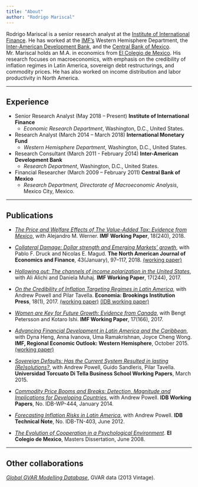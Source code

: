 ```yaml
---
title: "About"
author: "Rodrigo Mariscal"
---
```


Rodrigo Mariscal is a senior research analyst at the [Institute of International Finance](https://www.iif.com/). He has worked at the [IMF's](http://www.imf.org/external/index.htm) Western Hemisphere Department, the [Inter-American Development Bank](https://www.iadb.org/), and the [Central Bank of Mexico](http://www.banxico.org.mx/). Mr. Mariscal holds an M.A. in economics from [El Colegio de Mexico](https://www.colmex.mx/). His research focuses on macroeconomics, with emphasis on the credibility of inflation regimes in Latin America, sovereign debt restructurings, and commodity prices. He has also worked on income distribution and labor productivity in North America.

* * *

## Experience
* Senior Research Analyst (May 2018 -- Present) 
**Institute of International Finance** 
	* *Economic Research Department*, Washington, D.C., United States.

* Research Analyst (March 2014 -- March 2018) 
**International Monetary Fund** 
	* *Western Hemisphere Department*, Washington, D.C., United States.

* Research Consultant (March 2011 - February 2014) 
**Inter-American Development Bank** 
	* *Research Department*, Washington, D.C., United States.

* Financial Researcher (March 2009 -- February 2011) 
**Central Bank of Mexico**
	* *Research Department, Directorate of Macroeconomic Analysis*, Mexico City, Mexico.

* * *

## Publications
* [*The Price and Welfare Effects of The Value-Added Tax: Evidence from Mexico*](https://www.imf.org/en/Publications/WP/Issues/2018/11/08/The-Value-Added-Tax-Evidence-from-Mexico-46308), with Alejandro M. Werner. **IMF Working Paper**, 18(240), 2018.

* [*Collateral Damage: Dollar strength and Emerging Markets' growth*](https://www.sciencedirect.com/science/article/pii/S1062940817302188), with Pablo F. Druck and Nicolas E. Magud. **The North American Journal of Economics and Finance**, 43(January), 97–117, 2018. [(working paper)](http://www.imf.org/en/Publications/WP/Issues/2016/12/31/Collateral-Damage-Dollar-Strength-and-Emerging-Markets-Growth-43137)

* [*Hollowing out: The channels of income polarization in the United States*](http://www.imf.org/en/Publications/WP/Issues/2017/11/15/Hollowing-Out-The-Channels-of-Income-Polarization-in-the-United-States-45375), with Ali Alichi and Daniela Muhaj. **IMF Working Paper**, 17(244), 2017.

* [*On the Credibility of Inflation Targeting Regimes in Latin America*](https://muse.jhu.edu/article/694082/summary), with Andrew Powell and Pilar Tavella. **Economia: Brookings Institution Press**, 18(1), 2017. [(working paper)](http://economia.lacea.org/Forthcoming%20papers/Powell%20Mariscal%20Tavella%20credibility-inflation-targeting_June%2020.pdf) [(IDB working paper)](https://publications.iadb.org/handle/11319/6604)

* [*Women are Key for Future Growth: Evidence from Canada*](https://www.imf.org/en/Publications/WP/Issues/2017/07/19/Women-Are-Key-for-Future-Growth-Evidence-from-Canada-45047), with Bengt Petersson and Kotaro Ishi. **IMF Working Paper**, 17(166), 2017.

* [*Advancing Financial Development in Latin America and the Caribbean*](http://www.imf.org/external/pubs/ft/reo/2015/whd/eng/pdf/1015/chap5.pdf), with Dyna Heng, Anna Ivanova, Uma Ramakrishnan, Joyce Cheng Wong. **IMF, Regional Economic Outlook: Western Hemisphere**, October 2015. [(working paper)](https://www.imf.org/en/Publications/WP/Issues/2016/12/31/Advancing-Financial-Development-in-Latin-America-and-the-Caribbean-43854)

* [*Sovereign Defaults: Has the Current System Resulted in lasting (Re)solutions?*](http://www.utdt.edu/download.php?fname=_144588091570034900.pdf), with Andrew Powell, Guido Sandleris, Pilar Tavella. **Universidad Torcuato Di Tella Business School Working Papers**, March 2015.

* [*Commodity Price Booms and Breaks: Detection, Magnitude and Implications for Developing Countries*](http://www.iadb.org/en/research-and-data/publication-details,3169.html?pub_id=IDB-WP-444), with Andrew Powell. **IDB Working Papers**, No. IDB-WP-444, January 2014.
 
* [*Forecasting Inflation Risks in Latin America*](http://www.iadb.org/en/research-and-data/publication-details,3169.html?displaytype&pub_id=IDB-TN-403), with Andrew Powell. **IDB Technical Note**, No. IDB-TN-403, June 2012.

* [*The Evolution of Cooperation in a Psychological Environment*](http://smtp2.colmex.mx/concern/generic_works/2z10wr578). **El Colegio de Mexico**, Masters Dissertation, June 2008.


* * *

## Other collaborations
[*Global GVAR Modelling Database*](https://sites.google.com/site/gvarmodelling/data), GVAR data (2013 Vintage).
